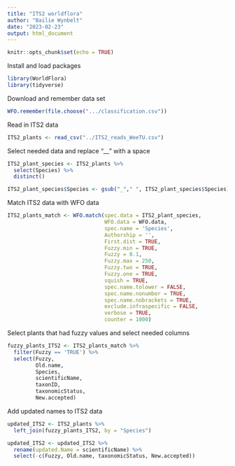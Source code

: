 ```yaml
---
title: "ITS2 worldflora"
author: "Bailie Wynbelt"
date: "2023-02-23"
output: html_document
---
```


```r
knitr::opts_chunk$set(echo = TRUE)
```

Install and load packages
```r
library(WorldFlora)
library(tidyverse)
```

Download and remember data set
```r
WFO.remember(file.choose(".../classification.csv"))
```

Read in ITS2 data
```r
ITS2_plants <- read_csv("../ITS2_reads_WeeTU.csv")
```

Select needed data and replace "__" with a space
```r
ITS2_plant_species <- ITS2_plants %>% 
  select(Species) %>% 
  distinct()

ITS2_plant_species$Species <- gsub("_"," ", ITS2_plant_species$Species)
```

Match ITS2 data with WFO data
```r
ITS2_plants_match <- WFO.match(spec.data = ITS2_plant_species, 
                               WFO.data = WFO.data,
                               spec.name = 'Species', 
                               Authorship = '', 
                               First.dist = TRUE, 
                               Fuzzy.min = TRUE, 
                               Fuzzy = 0.1, 
                               Fuzzy.max = 250, 
                               Fuzzy.two = TRUE, 
                               Fuzzy.one = TRUE, 
                               squish = TRUE, 
                               spec.name.tolower = FALSE, 
                               spec.name.nonumber = TRUE, 
                               spec.name.nobrackets = TRUE, 
                               exclude.infraspecific = FALSE, 
                               verbose = TRUE, 
                               counter = 1000)
```

Select plants that had fuzzy values and select needed columns
```r
fuzzy_plants_ITS2 <- ITS2_plants_match %>% 
  filter(Fuzzy == 'TRUE') %>% 
  select(Fuzzy,
         Old.name,
         Species,
         scientificName, 
         taxonID,
         taxonomicStatus,
         New.accepted)
```

Add updated names to ITS2 data
```r
updated_ITS2 <- ITS2_plants %>% 
  left_join(fuzzy_plants_ITS2, by = "Species") 

updated_ITS2 <- updated_ITS2 %>% 
  rename(updated.Name = scientificName) %>% 
  select(-c(Fuzzy, Old.name, taxonomicStatus, New.accepted)) 

```